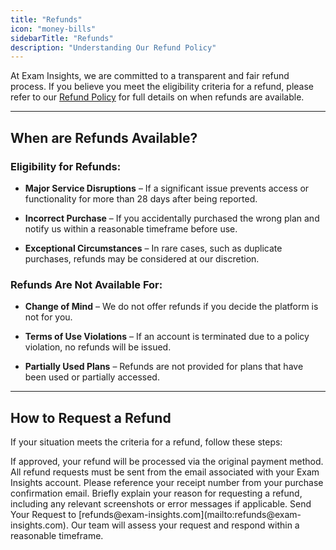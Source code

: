 ```yaml
---
title: "Refunds"
icon: "money-bills"
sidebarTitle: "Refunds"
description: "Understanding Our Refund Policy"
---
```


At Exam Insights, we are committed to a transparent and fair refund process. If you believe you meet the eligibility criteria for a refund, please refer to our [Refund Policy](/policies/refund-policy) for full details on when refunds are available.

***

## When are Refunds Available?

### Eligibility for Refunds:

* **Major Service Disruptions** – If a significant issue prevents access or functionality for more than 28 days after being reported.

* **Incorrect Purchase** – If you accidentally purchased the wrong plan and notify us within a reasonable timeframe before use.

* **Exceptional Circumstances** – In rare cases, such as duplicate purchases, refunds may be considered at our discretion.

### Refunds Are Not Available For:

* **Change of Mind** – We do not offer refunds if you decide the platform is not for you.

* **Terms of Use Violations** – If an account is terminated due to a policy violation, no refunds will be issued.

* **Partially Used Plans** – Refunds are not provided for plans that have been used or partially accessed.

***

## How to Request a Refund

If your situation meets the criteria for a refund, follow these steps:

<Info>
  If approved, your refund will be processed via the original payment method.
</Info>

<Steps>
  <Step title="Send an Email from Your Registered Email Address">
    All refund requests must be sent from the email associated with your Exam Insights account.
  </Step>

  <Step title="Include Your Receipt Number">
    Please reference your receipt number from your purchase confirmation email.
  </Step>

  <Step title="Provide Details">
    Briefly explain your reason for requesting a refund, including any relevant screenshots or error messages if applicable.
  </Step>

  <Step title="Send Request">
    Send Your Request to [refunds@exam-insights.com](mailto:refunds@exam-insights.com).
  </Step>

  <Step title="Review Process">
    Our team will assess your request and respond within a reasonable timeframe. 
  </Step>
</Steps>